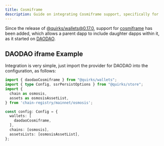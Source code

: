 ```yaml
---
title: Cosmiframe
description: Guide on integrating Cosmiframe support, specifically for DAODAO, into Quirks.
---
```


Since the release of [@quirks/wallets@0.17.0](https://github.com/nabla-studio/quirks/releases/tag/wallets%400.17.0),
support for [cosmiframe](https://github.com/DA0-DA0/cosmiframe) has been added, which allows a parent dapp to include daughter dapps within it, as it started on [DAODAO](https://daodao.zone/).

## DAODAO iframe Example

Integration is very simple, just import the provider for DAODAO into the configuration, as follows:

```ts twoslash
import { daodaoCosmiframe } from "@quirks/wallets";
import { type Config, ssrPersistOptions } from "@quirks/store";
import {
  chain as osmosis,
  assets as osmosisAssetList,
} from 'chain-registry/mainnet/osmosis';

const config: Config = {
  wallets: [
    daodaoCosmiframe,
  ],
  chains: [osmosis],
  assetsLists: [osmosisAssetList],
};
```
